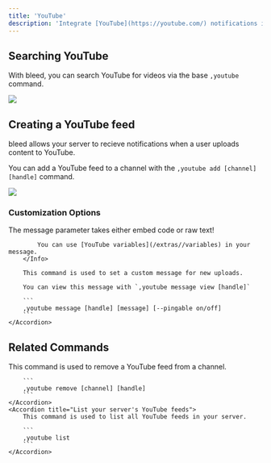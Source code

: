 ```yaml
---
title: 'YouTube'
description: 'Integrate [YouTube](https://youtube.com/) notifications into your server.'
---
```


## Searching YouTube

With bleed, you can search YouTube for videos via the base `,youtube` command.

<Frame caption="Searching YouTube with bleed" type="glass">
    <img src="https://i.imgur.com/y3SMxWg.png"/>
</Frame>

## Creating a YouTube feed

bleed allows your server to recieve notifications when a user uploads content to YouTube.

You can add a YouTube feed to a channel with the `,youtube add [channel] [handle]` command.

<Frame caption="Adding a YouTube feed to a channel" type="glass">
    <img src="https://i.imgur.com/oC6ZP4z.png"/>
</Frame>

### Customization Options

<AccordionGroup>
    <Accordion title="Custom Messages">
        <Info>
            The message parameter takes either embed code or raw text!

            You can use [YouTube variables](/extras//variables) in your message.
        </Info>

        This command is used to set a custom message for new uploads.

        You can view this message with `,youtube message view [handle]`

        ```
        ,youtube message [handle] [message] [--pingable on/off]
        ```
    </Accordion>
</AccordionGroup>

## Related Commands

<AccordionGroup>
    <Accordion title="Remove a YouTube feed">
        This command is used to remove a YouTube feed from a channel.

        ```
        ,youtube remove [channel] [handle]
        ```
    </Accordion>
    <Accordion title="List your server's YouTube feeds">
        This command is used to list all YouTube feeds in your server.

        ```
        ,youtube list
        ```
    </Accordion>
</AccordionGroup>